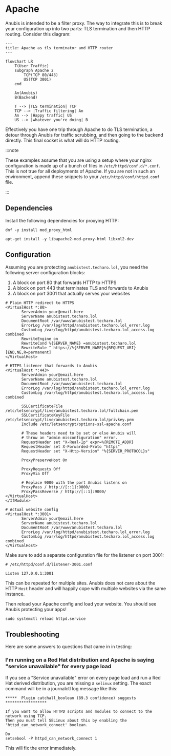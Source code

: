 # Apache


Anubis is intended to be a filter proxy. The way to integrate this is to break your configuration up into two parts: TLS termination and then HTTP routing. Consider this diagram:

```mermaid
---
title: Apache as tls terminator and HTTP router
---

flowchart LR
    T(User Traffic)
    subgraph Apache 2
        TCP(TCP 80/443)
        US(TCP 3001)
    end

    An(Anubis)
    B(Backend)

    T --> |TLS termination| TCP
    TCP --> |Traffic filtering| An
    An --> |Happy traffic| US
    US --> |whatever you're doing| B
```

Effectively you have one trip through Apache to do TLS termination, a detour through Anubis for traffic scrubbing, and then going to the backend directly. This final socket is what will do HTTP routing.

:::note

These examples assume that you are using a setup where your nginx configuration is made up of a bunch of files in `/etc/httpd/conf.d/*.conf`. This is not true for all deployments of Apache. If you are not in such an environment, append these snippets to your `/etc/httpd/conf/httpd.conf` file.

:::

## Dependencies

Install the following dependencies for proxying HTTP:

<Tabs>
  <TabItem value="rpm" label="Red Hat / RPM" default>

```text
dnf -y install mod_proxy_html
```

  </TabItem>
  <TabItem value="deb" label="Debian / Ubuntu / apt">

```text
apt-get install -y libapache2-mod-proxy-html libxml2-dev
```

  </TabItem>
</Tabs>

## Configuration

Assuming you are protecting `anubistest.techaro.lol`, you need the following server configuration blocks:

1. A block on port 80 that forwards HTTP to HTTPS
2. A block on port 443 that terminates TLS and forwards to Anubis
3. A block on port 3001 that actually serves your websites

```text
# Plain HTTP redirect to HTTPS
<VirtualHost *:80>
       ServerAdmin your@email.here
       ServerName anubistest.techaro.lol
       DocumentRoot /var/www/anubistest.techaro.lol
       ErrorLog /var/log/httpd/anubistest.techaro.lol_error.log
       CustomLog /var/log/httpd/anubistest.techaro.lol_access.log combined
       RewriteEngine on
       RewriteCond %{SERVER_NAME} =anubistest.techaro.lol
       RewriteRule ^ https://%{SERVER_NAME}%{REQUEST_URI} [END,NE,R=permanent]
</VirtualHost>

# HTTPS listener that forwards to Anubis
<VirtualHost *:443>
       ServerAdmin your@email.here
       ServerName anubistest.techaro.lol
       DocumentRoot /var/www/anubistest.techaro.lol
       ErrorLog /var/log/httpd/anubistest.techaro.lol_error.log
       CustomLog /var/log/httpd/anubistest.techaro.lol_access.log combined

       SSLCertificateFile /etc/letsencrypt/live/anubistest.techaro.lol/fullchain.pem
       SSLCertificateKeyFile /etc/letsencrypt/live/anubistest.techaro.lol/privkey.pem
       Include /etc/letsencrypt/options-ssl-apache.conf

       # These headers need to be set or else Anubis will
       # throw an "admin misconfiguration" error.
       RequestHeader set "X-Real-Ip" expr=%{REMOTE_ADDR}
       RequestHeader set X-Forwarded-Proto "https"
       RequestHeader set "X-Http-Version" "%{SERVER_PROTOCOL}s"

       ProxyPreserveHost On

       ProxyRequests Off
       ProxyVia Off

       # Replace 9000 with the port Anubis listens on
       ProxyPass / http://[::1]:9000/
       ProxyPassReverse / http://[::1]:9000/
</VirtualHost>
</IfModule>

# Actual website config
<VirtualHost *:3001>
       ServerAdmin your@email.here
       ServerName anubistest.techaro.lol
       DocumentRoot /var/www/anubistest.techaro.lol
       ErrorLog /var/log/httpd/anubistest.techaro.lol_error.log
       CustomLog /var/log/httpd/anubistest.techaro.lol_access.log combined
</VirtualHost>
```

Make sure to add a separate configuration file for the listener on port 3001:

```text
# /etc/httpd/conf.d/listener-3001.conf

Listen 127.0.0.1:3001
```

This can be repeated for multiple sites. Anubis does not care about the HTTP `Host` header and will happily cope with multiple websites via the same instance.

Then reload your Apache config and load your website. You should see Anubis protecting your apps!

```text
sudo systemctl reload httpd.service
```

## Troubleshooting

Here are some answers to questions that came in in testing:

### I'm running on a Red Hat distribution and Apache is saying "service unavailable" for every page load

If you see a "Service unavailable" error on every page load and run a Red Hat derived distribution, you are missing a `selinux` setting. The exact command will be in a journalctl log message like this:

```text
*****  Plugin catchall_boolean (89.3 confidence) suggests   ******************

If you want to allow HTTPD scripts and modules to connect to the network using TCP.
Then you must tell SELinux about this by enabling the 'httpd_can_network_connect' boolean.

Do
setsebool -P httpd_can_network_connect 1
```

This will fix the error immediately.
